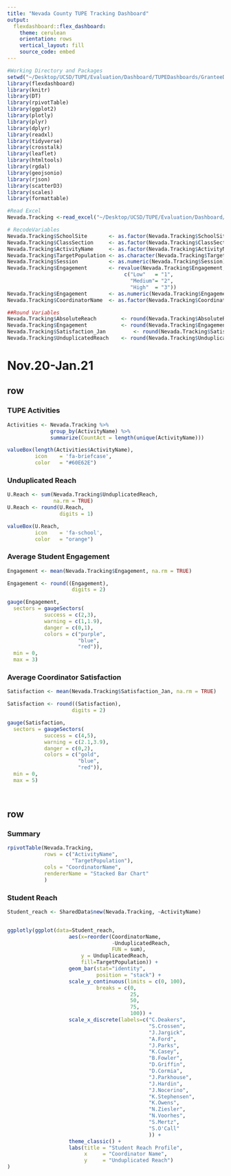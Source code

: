 ```yaml
---
title: "Nevada County TUPE Tracking Dashboard"
output: 
  flexdashboard::flex_dashboard:
    theme: cerulean
    orientation: rows
    vertical_layout: fill
    source_code: embed
---
```


```r
#Working Directory and Packages
setwd("~/Desktop/UCSD/TUPE/Evaluation/Dashboard/TUPEDashboards/GranteeDashboards/Nevada")
library(flexdashboard)
library(knitr)
library(DT)
library(rpivotTable)
library(ggplot2)
library(plotly)
library(plyr)
library(dplyr)
library(readxl)
library(tidyverse)
library(crosstalk)
library(leaflet)
library(htmltools)
library(rgdal)
library(geojsonio)
library(rjson)
library(scatterD3)
library(scales)
library(formattable)

#Read Excel
Nevada.Tracking <-read_excel("~/Desktop/UCSD/TUPE/Evaluation/Dashboard/TUPEDashboards/GranteeDashboards/Nevada/Nevada.TrackingData.xlsx")

# RecodeVariables
Nevada.Tracking$SchoolSite       <- as.factor(Nevada.Tracking$SchoolSite)
Nevada.Tracking$ClassSection     <- as.factor(Nevada.Tracking$ClassSection)
Nevada.Tracking$ActivityName     <- as.factor(Nevada.Tracking$ActivityName)
Nevada.Tracking$TargetPopulation <- as.character(Nevada.Tracking$TargetPopulation)
Nevada.Tracking$Session          <- as.numeric(Nevada.Tracking$Session)
Nevada.Tracking$Engagement       <- revalue(Nevada.Tracking$Engagement,
                                      c("Low"   = "1", 
                                        "Medium"= "2",
                                        "High"  = "3"))
Nevada.Tracking$Engagement       <- as.numeric(Nevada.Tracking$Engagement)
Nevada.Tracking$CoordinatorName  <- as.factor(Nevada.Tracking$CoordinatorName)

##Round Variables
Nevada.Tracking$AbsoluteReach        <- round(Nevada.Tracking$AbsoluteReach , digits = 1)
Nevada.Tracking$Engagement           <- round(Nevada.Tracking$Engagement, digits = 1)
Nevada.Tracking$Satisfaction_Jan         <- round(Nevada.Tracking$Satisfaction_Jan, digits = 1)
Nevada.Tracking$UnduplicatedReach    <- round(Nevada.Tracking$UnduplicatedReach, digits = 1)

```

# Nov.20-Jan.21

## row {data-height="100"}

### TUPE Activities

```r
Activities <- Nevada.Tracking %>% 
              group_by(ActivityName) %>% 
              summarize(CountAct = length(unique(ActivityName)))

valueBox(length(Activities$ActivityName),
         icon    = 'fa-briefcase',
         color   = "#60E62E")

```

### Unduplicated Reach

```r
U.Reach <- sum(Nevada.Tracking$UnduplicatedReach,
               na.rm = TRUE)
U.Reach <- round(U.Reach,
                 digits = 1)

valueBox(U.Reach, 
         icon    = 'fa-school',
         color   = "orange")
```

### Average Student Engagement

```r
Engagement <- mean(Nevada.Tracking$Engagement, na.rm = TRUE)

Engagement <- round((Engagement),
                     digits = 2)

gauge(Engagement,
  sectors = gaugeSectors(
            success = c(2,3),
            warning = c(1,1.9),
            danger = c(0,1),
            colors = c("purple", 
                       "blue", 
                       "red")),
  min = 0,
  max = 3)
```

### Average Coordinator Satisfaction

```r
Satisfaction <- mean(Nevada.Tracking$Satisfaction_Jan, na.rm = TRUE)

Satisfaction <- round((Satisfaction),
                     digits = 2)

gauge(Satisfaction,
  sectors = gaugeSectors(
            success = c(4,5),
            warning = c(2.1,3.9),
            danger = c(0,2),
            colors = c("gold", 
                       "blue", 
                       "red")),
  min = 0,
  max = 5)

    
```

## row {.tabset}

### Summary 

```r
rpivotTable(Nevada.Tracking,
            rows = c("ActivityName",
                     "TargetPopulation"),
            cols = "CoordinatorName",
            rendererName = "Stacked Bar Chart"
            )

```

### Student Reach 

```r
Student_reach <- SharedData$new(Nevada.Tracking, ~ActivityName)


ggplotly(ggplot(data=Student_reach, 
                    aes(x=reorder(CoordinatorName, 
                                  -UnduplicatedReach, 
                                  FUN = sum),
                        y = UnduplicatedReach,
                        fill=TargetPopulation)) +
                    geom_bar(stat="identity",
                             position = "stack") +
                    scale_y_continuous(limits = c(0, 100),
                             breaks = c(0,
                                        25,
                                        50,
                                        75,
                                        100)) +
                    scale_x_discrete(labels=c("C.Deakers",
                                              "S.Crossen",
                                              "J.Jargick",
                                              "A.Ford",
                                              "J.Parks",
                                              "K.Casey",
                                              "B.Fowler",
                                              "D.Griffin",
                                              "D.Cormia",
                                              "J.Parkhouse",
                                              "J.Hardin",
                                              "J.Nocerino",
                                              "K.Stephensen",
                                              "K.Owens",
                                              "N.Ziesler",
                                              "N.Voorhes",
                                              "S.Mertz",
                                              "S.O'Call"
                                              )) +
                    theme_classic() + 
                    labs(title = "Student Reach Profile",
                         x     = "Coordinator Name",
                         y     = "Unduplicated Reach")
)

                             
```

